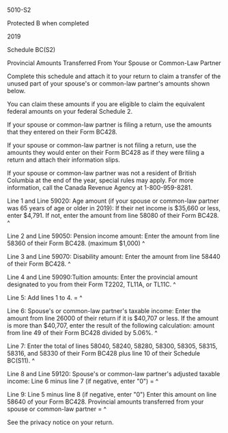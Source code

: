 ﻿5010-S2 
 
Protected B when completed 
 
2019 
 
Schedule BC(S2) 
 
Provincial Amounts Transferred From Your Spouse or Common-Law Partner 
 
Complete this schedule and attach it to your return to claim a transfer of 
the unused part of your spouse's or common-law partner's amounts shown below. 
 
You can claim these amounts if you are eligible to claim the equivalent 
federal amounts on your federal Schedule 2. 
 
If your spouse or common-law partner is filing a return, use the amounts that 
they entered on their Form BC428. 
 
If your spouse or common-law partner is not filing a return, use the amounts 
they would enter on their Form BC428 as if they were filing a return and 
attach their information slips. 
 
If your spouse or common-law partner was not a resident of British Columbia 
at the end of the year, special rules may apply. For more information, call 
the Canada Revenue Agency at 1-800-959-8281. 
 
Line 1 and Line 59020: Age amount (if your spouse or common-law partner was 
65 years of age or older in 2019): If their net income is $35,660 or less, 
enter $4,791. If not, enter the amount from line 58080 of their Form BC428. ^
 
Line 2 and Line 59050: Pension income amount: Enter the amount from line 
58360 of their Form BC428. (maximum $1,000) ^
 
Line 3 and Line 59070: Disability amount: Enter the amount from line 58440 of 
their Form BC428. ^
 
Line 4 and Line 59090:Tuition amounts: Enter the provincial amount designated 
to you from their Form T2202, TL11A, or TL11C. ^
 
Line 5: Add lines 1 to 4. = ^
 
Line 6: Spouse's or common-law partner's taxable income: Enter the amount 
from line 26000 of their return if it is $40,707 or less. If the amount is 
more than $40,707, enter the result of the following calculation: amount from 
line 49 of their Form BC428 divided by 5.06%. ^
 
Line 7: Enter the total of lines 58040, 58240, 58280, 58300, 58305, 58315, 
58316, and 58330 of their Form BC428 plus line 10 of their Schedule BC(S11). 
^
 
Line 8 and Line 59120: Spouse's or common-law partner's adjusted taxable 
income: Line 6 minus line 7 (if negative, enter "0") = ^
 
Line 9: Line 5 minus line 8 (if negative, enter "0") Enter this amount on 
line 58640 of your Form BC428. Provincial amounts transferred from your 
spouse or common-law partner = ^
 
See the privacy notice on your return.
